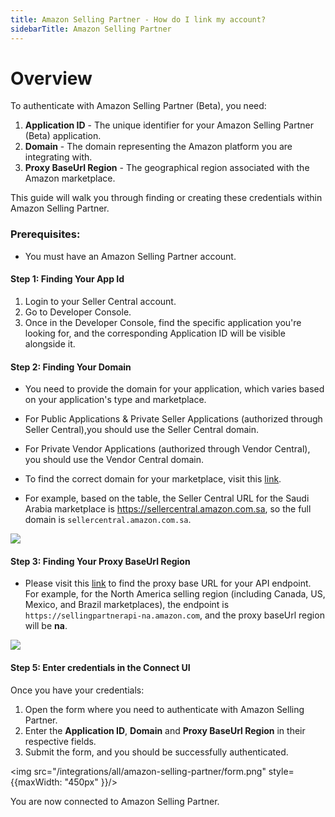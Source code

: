 ```yaml
---
title: Amazon Selling Partner - How do I link my account?
sidebarTitle: Amazon Selling Partner
---
```



# Overview

To authenticate with Amazon Selling Partner (Beta), you need:
1. **Application ID** - The unique identifier for your Amazon Selling Partner (Beta) application.
2. **Domain** - The domain representing the Amazon platform you are integrating with.
3. **Proxy BaseUrl Region** - The geographical region associated with the Amazon marketplace.

This guide will walk you through finding or creating these credentials within Amazon Selling Partner.

### Prerequisites:

- You must have an Amazon Selling Partner account.


#### Step 1: Finding Your App Id
1. Login to your Seller Central account.
2. Go to Developer Console.
3. Once in the Developer Console, find the specific application you're looking for, and the corresponding Application ID will be visible alongside it.


#### Step 2: Finding Your Domain
- You need to provide the domain for your application, which varies based on your application's type and marketplace.

- For Public Applications & Private Seller Applications (authorized through Seller Central),you should use the Seller Central domain.
- For Private Vendor Applications (authorized through Vendor Central), you should use the Vendor Central domain.
- To find the correct domain for your marketplace, visit this [link](https://developer-docs.amazon.com/amazon-shipping/docs/sp-api-endpoints).
- For example, based on the table, the Seller Central URL for the Saudi Arabia marketplace is https://sellercentral.amazon.com.sa, so the full domain is `sellercentral.amazon.com.sa`.
<img src="/integrations/all/amazon-selling-partner/subdomain.png" />

#### Step 3: Finding Your Proxy BaseUrl Region
-  Please visit this [link](https://developer-docs.amazon.com/amazon-shipping/docs/sp-api-endpoints) to find the proxy base URL for your API endpoint. For example, for the North America selling region (including Canada, US, Mexico, and Brazil marketplaces), the endpoint is `https://sellingpartnerapi-na.amazon.com`, and the proxy baseUrl region will be **na**.
<img src="/integrations/all/amazon-selling-partner/proxy_base_url.png" />

#### Step 5: Enter credentials in the Connect UI

Once you have your credentials:
1. Open the form where you need to authenticate with Amazon Selling Partner.
2. Enter the **Application ID**, **Domain** and **Proxy BaseUrl Region** in their respective fields.
3. Submit the form, and you should be successfully authenticated.

<img src="/integrations/all/amazon-selling-partner/form.png" style={{maxWidth: "450px" }}/>

You are now connected to Amazon Selling Partner.
